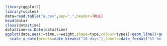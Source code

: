 ```r
library(ggplot2)
library(scales)
data=read.table("a.csv",sep=",",header=TRUE)
head(data)
class(data$time)
data$time=as.Date(data$time)
ggplot(data,aes(x=time,y=weight,shape=type,colour=type))+geom_line()+geom_point(size=4)+
  scale_x_date(breaks=date_breaks("10 days"),labels=date_format("%Y-%m-%d"))+theme(axis.text.x=element_text(angle=60,hjust=1))
```